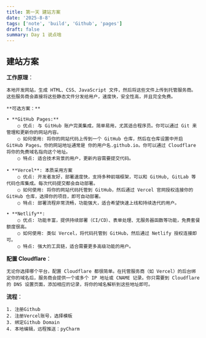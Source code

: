 ```yaml
---
title: 第一天 建站方案
date: '2025-8-8'
tags: ['note', 'build', 'Github', 'pages']
draft: false
summary: Day 1 说点啥
---
```


## 建站方案

**工作原理**：

    本地开发网站，生成 HTML、CSS、JavaScript 文件，然后将这些文件上传到托管服务商。这些服务商会直接将这些静态文件分发给用户，速度快，安全性高，并且完全免费。

    **可选方案：**

    • **GitHub Pages:**
    	○ 优点: 与 GitHub 账户完美集成，简单易用，尤其适合程序员。你可以通过 Git 来管理和更新你的网站内容。
    	○ 如何使用: 将你的网站代码上传到一个 GitHub 仓库，然后在仓库设置中开启 GitHub Pages。你的网站地址通常是 你的用户名.github.io。你可以通过 Cloudflare 将你的免费域名指向这个地址。
    	○ 特点: 适合技术背景的用户，更新内容需要提交代码。

    • **Vercel**: 本质采用方案
    	○ 优点: 开发者友好，部署速度快，支持多种前端框架，可以和 GitHub, GitLab 等代码仓库集成。每次代码提交都会自动部署。
    	○ 如何使用: 将你的网站代码托管到 GitHub，然后通过 Vercel 官网授权连接你的 GitHub 仓库，选择你的项目，即可自动部署。
    	○ 特点: 部署流程非常流畅，功能强大，适合希望快速上线和持续迭代的用户。

    • **Netlify**:
    	○ 优点: 功能丰富，提供持续部署（CI/CD）、表单处理、无服务器函数等功能，免费套餐额度很高。
    	○ 如何使用: 类似 Vercel，将代码托管到 GitHub，然后通过 Netlify 授权连接即可。
    	○ 特点: 强大的工具链，适合需要更多高级功能的用户。

**配置 Cloudflare**：

    无论你选择哪个平台，配置 Cloudflare 都很简单。在托管服务商（如 Vercel）的后台绑定你的域名后，服务商会提供一个或多个 IP 地址或 CNAME 记录。你只需要到 Cloudflare 的 DNS 设置页面，添加相应的记录，将你的域名解析到这些地址即可。

**流程**：

    1. 注册Github
    2. 注册Vercel账号，选择模板
    3. 绑定Github Domain
    4. 本地编辑，远程推送：pyCharm
